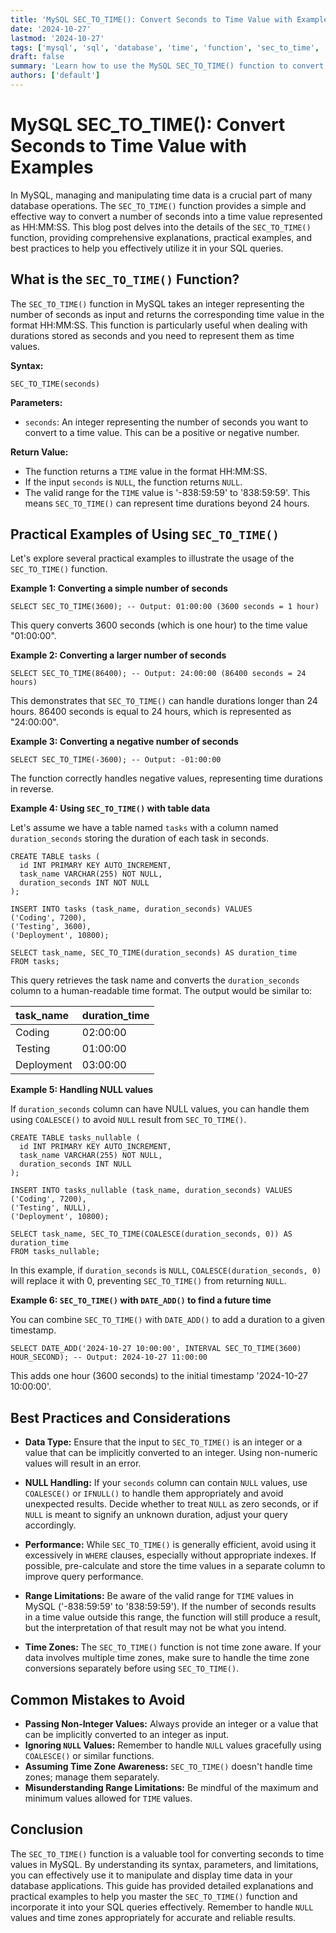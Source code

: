 ```yaml
---
title: 'MySQL SEC_TO_TIME(): Convert Seconds to Time Value with Examples'
date: '2024-10-27'
lastmod: '2024-10-27'
tags: ['mysql', 'sql', 'database', 'time', 'function', 'sec_to_time', 'date and time functions']
draft: false
summary: 'Learn how to use the MySQL SEC_TO_TIME() function to convert seconds into a time value (HH:MM:SS). This guide provides detailed explanations, practical examples, and best practices for effective use in your SQL queries.'
authors: ['default']
---
```


# MySQL SEC_TO_TIME(): Convert Seconds to Time Value with Examples

In MySQL, managing and manipulating time data is a crucial part of many database operations. The `SEC_TO_TIME()` function provides a simple and effective way to convert a number of seconds into a time value represented as HH:MM:SS. This blog post delves into the details of the `SEC_TO_TIME()` function, providing comprehensive explanations, practical examples, and best practices to help you effectively utilize it in your SQL queries.

## What is the `SEC_TO_TIME()` Function?

The `SEC_TO_TIME()` function in MySQL takes an integer representing the number of seconds as input and returns the corresponding time value in the format HH:MM:SS. This function is particularly useful when dealing with durations stored as seconds and you need to represent them as time values.

**Syntax:**

```plaintext
SEC_TO_TIME(seconds)
```

**Parameters:**

- `seconds`: An integer representing the number of seconds you want to convert to a time value. This can be a positive or negative number.

**Return Value:**

- The function returns a `TIME` value in the format HH:MM:SS.
- If the input `seconds` is `NULL`, the function returns `NULL`.
- The valid range for the `TIME` value is '-838:59:59' to '838:59:59'. This means `SEC_TO_TIME()` can represent time durations beyond 24 hours.

## Practical Examples of Using `SEC_TO_TIME()`

Let's explore several practical examples to illustrate the usage of the `SEC_TO_TIME()` function.

**Example 1: Converting a simple number of seconds**

```plaintext
SELECT SEC_TO_TIME(3600); -- Output: 01:00:00 (3600 seconds = 1 hour)
```

This query converts 3600 seconds (which is one hour) to the time value "01:00:00".

**Example 2: Converting a larger number of seconds**

```plaintext
SELECT SEC_TO_TIME(86400); -- Output: 24:00:00 (86400 seconds = 24 hours)
```

This demonstrates that `SEC_TO_TIME()` can handle durations longer than 24 hours. 86400 seconds is equal to 24 hours, which is represented as "24:00:00".

**Example 3: Converting a negative number of seconds**

```plaintext
SELECT SEC_TO_TIME(-3600); -- Output: -01:00:00
```

The function correctly handles negative values, representing time durations in reverse.

**Example 4: Using `SEC_TO_TIME()` with table data**

Let's assume we have a table named `tasks` with a column named `duration_seconds` storing the duration of each task in seconds.

```plaintext
CREATE TABLE tasks (
  id INT PRIMARY KEY AUTO_INCREMENT,
  task_name VARCHAR(255) NOT NULL,
  duration_seconds INT NOT NULL
);

INSERT INTO tasks (task_name, duration_seconds) VALUES
('Coding', 7200),
('Testing', 3600),
('Deployment', 10800);

SELECT task_name, SEC_TO_TIME(duration_seconds) AS duration_time
FROM tasks;
```

This query retrieves the task name and converts the `duration_seconds` column to a human-readable time format. The output would be similar to:

| task_name  | duration_time |
| :--------- | :------------ |
| Coding     | 02:00:00      |
| Testing    | 01:00:00      |
| Deployment | 03:00:00      |

**Example 5: Handling NULL values**

If `duration_seconds` column can have NULL values, you can handle them using `COALESCE()` to avoid `NULL` result from `SEC_TO_TIME()`.

```plaintext
CREATE TABLE tasks_nullable (
  id INT PRIMARY KEY AUTO_INCREMENT,
  task_name VARCHAR(255) NOT NULL,
  duration_seconds INT NULL
);

INSERT INTO tasks_nullable (task_name, duration_seconds) VALUES
('Coding', 7200),
('Testing', NULL),
('Deployment', 10800);

SELECT task_name, SEC_TO_TIME(COALESCE(duration_seconds, 0)) AS duration_time
FROM tasks_nullable;
```

In this example, if `duration_seconds` is `NULL`, `COALESCE(duration_seconds, 0)` will replace it with 0, preventing `SEC_TO_TIME()` from returning `NULL`.

**Example 6: `SEC_TO_TIME()` with `DATE_ADD()` to find a future time**

You can combine `SEC_TO_TIME()` with `DATE_ADD()` to add a duration to a given timestamp.

```plaintext
SELECT DATE_ADD('2024-10-27 10:00:00', INTERVAL SEC_TO_TIME(3600) HOUR_SECOND); -- Output: 2024-10-27 11:00:00
```

This adds one hour (3600 seconds) to the initial timestamp '2024-10-27 10:00:00'.

## Best Practices and Considerations

- **Data Type:** Ensure that the input to `SEC_TO_TIME()` is an integer or a value that can be implicitly converted to an integer. Using non-numeric values will result in an error.

- **NULL Handling:** If your `seconds` column can contain `NULL` values, use `COALESCE()` or `IFNULL()` to handle them appropriately and avoid unexpected results. Decide whether to treat `NULL` as zero seconds, or if `NULL` is meant to signify an unknown duration, adjust your query accordingly.

- **Performance:** While `SEC_TO_TIME()` is generally efficient, avoid using it excessively in `WHERE` clauses, especially without appropriate indexes. If possible, pre-calculate and store the time values in a separate column to improve query performance.

- **Range Limitations:** Be aware of the valid range for `TIME` values in MySQL ('-838:59:59' to '838:59:59'). If the number of seconds results in a time value outside this range, the function will still produce a result, but the interpretation of that result may not be what you intend.

- **Time Zones:** The `SEC_TO_TIME()` function is not time zone aware. If your data involves multiple time zones, make sure to handle the time zone conversions separately before using `SEC_TO_TIME()`.

## Common Mistakes to Avoid

- **Passing Non-Integer Values:** Always provide an integer or a value that can be implicitly converted to an integer as input.
- **Ignoring `NULL` Values:** Remember to handle `NULL` values gracefully using `COALESCE()` or similar functions.
- **Assuming Time Zone Awareness:** `SEC_TO_TIME()` doesn't handle time zones; manage them separately.
- **Misunderstanding Range Limitations:** Be mindful of the maximum and minimum values allowed for `TIME` values.

## Conclusion

The `SEC_TO_TIME()` function is a valuable tool for converting seconds to time values in MySQL. By understanding its syntax, parameters, and limitations, you can effectively use it to manipulate and display time data in your database applications. This guide has provided detailed explanations and practical examples to help you master the `SEC_TO_TIME()` function and incorporate it into your SQL queries effectively. Remember to handle `NULL` values and time zones appropriately for accurate and reliable results.
